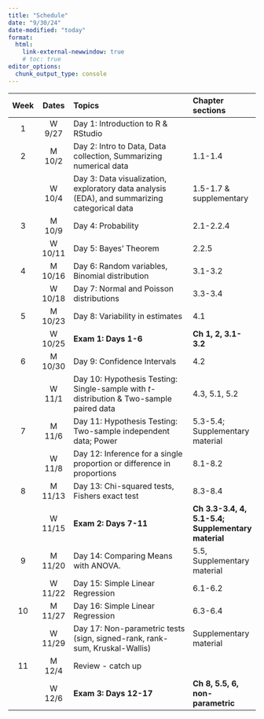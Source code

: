 ```yaml
---
title: "Schedule"
date: "9/30/24"
date-modified: "today"
format: 
  html:
    link-external-newwindow: true
    # toc: true
editor_options: 
  chunk_output_type: console
---
```


| Week |  Dates  | Topics                                                                                        | Chapter sections                                   |
|:----:|:-------:|:--------------------------------------------|:-------|
|  1   | W 9/27  | Day 1: Introduction to R & RStudio                                                            |                                                    |
|  2   | M 10/2  | Day 2: Intro to Data, Data collection, Summarizing numerical data                             | 1.1-1.4                                            |
|      | W 10/4  | Day 3: Data visualization, exploratory data analysis (EDA), and summarizing categorical data  | 1.5-1.7 & supplementary                            |
|  3   | M 10/9  | Day 4: Probability                                                                            | 2.1-2.2.4                                          |
|      | W 10/11 | Day 5: Bayes' Theorem                                                                         | 2.2.5                                              |
|  4   | M 10/16 | Day 6: Random variables, Binomial distribution                                                | 3.1-3.2                                            |
|      | W 10/18 | Day 7: Normal and Poisson distributions                                                       | 3.3-3.4                                            |
|  5   | M 10/23 | Day 8: Variability in estimates                                                               | 4.1                                                |
|      | W 10/25 | **Exam 1: Days 1-6**                                                                          | **Ch 1, 2, 3.1-3.2**                               |
|  6   | M 10/30 | Day 9: Confidence Intervals                                                                   | 4.2                                                |
|      | W 11/1  | Day 10: Hypothesis Testing: Single-sample with *t*-distribution & Two-sample paired data      | 4.3, 5.1, 5.2                                      |
|  7   | M 11/6  | Day 11: Hypothesis Testing: Two-sample independent data; Power                                | 5.3-5.4; Supplementary material                    |
|      | W 11/8  | Day 12: Inference for a single proportion or difference in proportions                        | 8.1-8.2                                            |
|  8   | M 11/13 | Day 13: Chi-squared tests, Fishers exact test                                                 | 8.3-8.4                                            |
|      | W 11/15 | **Exam 2: Days 7-11**                                                                         | **Ch 3.3-3.4, 4, 5.1-5.4; Supplementary material** |
|  9   | M 11/20 | Day 14: Comparing Means with ANOVA.                                                           | 5.5, Supplementary material                        |
|      | W 11/22 | Day 15: Simple Linear Regression                                                              | 6.1-6.2                                            |
|  10  | M 11/27 | Day 16: Simple Linear Regression                                                              | 6.3-6.4                                            |
|      | W 11/29 | Day 17: Non-parametric tests (sign, signed-rank, rank-sum, Kruskal-Wallis)                    | Supplementary material                             |
|  11  | M 12/4  | Review - catch up                                                                             |                                                    |
|      | W 12/6  | **Exam 3: Days 12-17**                                                                        | **Ch 8, 5.5, 6, non-parametric**                   |
